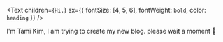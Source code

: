 <Text
  children={`Hi.`}
  sx={{ fontSize: [4, 5, 6], fontWeight: `bold`, color: `heading` }}
/>

I'm Tami Kim, I am trying to create my new blog. please wait a moment 🦦
